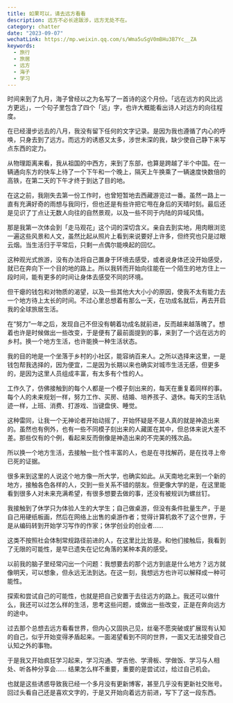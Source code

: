 ```yaml
---
title: 如果可以，请去远方看看
description: 远方不必长途跋涉，远方无处不在。
category: chatter
date: "2023-09-07"
wechatLink: https://mp.weixin.qq.com/s/Wma5uSgV0mBHu3B7Yc__ZA
keywords:
  - 旅行
  - 旅居
  - 远方
  - 海子
  - 学习
---
```


时间来到了九月，海子曾经以之为名写了一首诗的这个月份。「远在远方的风比远方更远」，一个句子里包含了四个「远」字，也许大概能看出诗人对远方的向往程度。

在已经漫步远去的八月，我没有留下任何的文字记录。是因为我也遵循了内心的呼唤，只身去到了远方。而远方的诱惑又太多，涉世未深的我，缺少使自己静下来写点东西的定力。

从物理距离来看，我从祖国的中西方，来到了东部，也算是跨越了半个中国。在一辆通向东方的快车上待了一个下午和一个晚上，隔天上午换乘了一辆速度快数倍的高铁，在第二天的下午才终于到达了目的地。

在这之前，我刚失去第一份工作时，也曾短暂地去西藏游览过一番。虽然一路上一直有充满好奇的雨想与我同行，但也还是有些许把它甩在身后的天晴时刻。最后还是见识了丁点让无数人向往的自然景观，以及一些不同于内陆的异域风情。

那是我第一次体会到「走马观花」这个词的深切含义。亲自去到实地，用肉眼浏览一遍这些风景和人文，虽然比起从照片上看到来说要好上许多，但终究也只是过眼云烟。当生活归于平常后，只剩一点偶尔能唤起的回忆。

这种观光式旅游，没有办法将自己置身于环境去感受，或者说身体还没开始感受，就已在奔向下一个目的地的路上。所以我转而开始向往能在一个陌生的地方住上一段时间，能有更多的时间让身体去感受不同的环境。

但干瘪的钱包和对物质的渴望，以及一些其他大大小小的原因，使我不太有能力去一个地方待上太长的时间。不过心里总想着有那么一天，在功成名就后，再去开启我的全球旅居生活。

在“努力”一年之后，发现自己不但没有朝着功成名就前进，反而越来越落魄了。想着也许是时候做出一些改变，于是便有了最前面提到的事，来到了一个远在远方的乡村。换一个地方生活，也许能换一种生活状态。

我的目的地是一个坐落于乡村的小社区，能容纳百来人。之所以选择来这里，一是钱包帮我选择的，因为便宜，二是因为长期以来也确实对城市生活无感，但更多的，是因为这里人员组成丰富，有太多有个性的人。

工作久了，仿佛接触到的每个人都是一个模子刻出来的，每天在重复着同样的事。每个人的未来规划一样，努力工作、买房、结婚、培养孩子、退休。每天的生活轨迹一样，上班、消费、打游戏、当键盘侠、睡觉。

这种雷同，让我一个无神论者开始动摇了，开始怀疑是不是人真的就是神造出来的。虽然也有例外，也有一些不同模子刻出来的人藏匿在其中，但总体来说大差不差。那些仅有的个例，看起来反而倒像是神造出来的不完美的残次品。

所以换一个地方生活，去接触一批个性丰富的人，也是在寻找解药，是在找寻上帝已死的证据。

很多来到这里的人说这个地方像一所大学，也确实如此。从天南地北来到一个新的地方，接触各色各样的人，交到一些关系不错的朋友。但更像大学的是，在这里能看到很多人对未来充满希望，有很多想要去做的事，还没有被规训为螺丝钉。

我接触到了休学只为体验人生的大学生；自己做桌游，但没有条件批量生产，于是自己用硬纸板画，然后在网络上出售的桌游作者；觉得计算机救不了这个世界，于是从编码转到开始学习写作的作家；休学创业的创业者……

这类不按照社会体制常规路径前进的人，在这里比比皆是。和他们接触后，我看到了无限的可能性，是早已遗失在记忆角落的某种本真的感受。

以前我的脑子里经常闪出一个问题：我想要去的那个远方到底是什么地方？远方就像明天，可以想象，但永远无法到达。在这一刻，我想远方也许可以解释成一种可能性。

探索和尝试自己的可能性，也就是把自己安置于去往远方的路上。我还可以做什么，我还可以过怎么样的生活，思考这些问题，或做出一些改变，正是在奔向远方的途中。

过去那个总想去远方看看世界，但内心又固执己见，丝毫不愿突破或扩展现有认知的自己，似乎开始变得矛盾起来。一面渴望看到不同的世界，一面又无法接受自己认知之外的事物。

于是我又开始疯狂学习起来，学习沟通、学吉他、学滑板、学做饭、学习与人相处、听各种分享会…… 结果怎么样不重要，重要的是尝试过，给过自己机会。

也就是这些诱惑导致我已经一个多月没有更新博客，甚至几乎没有更新社交账号。回过头看自己还是喜欢文字的，于是又开始向着远方前进，写下了这一段东西。
